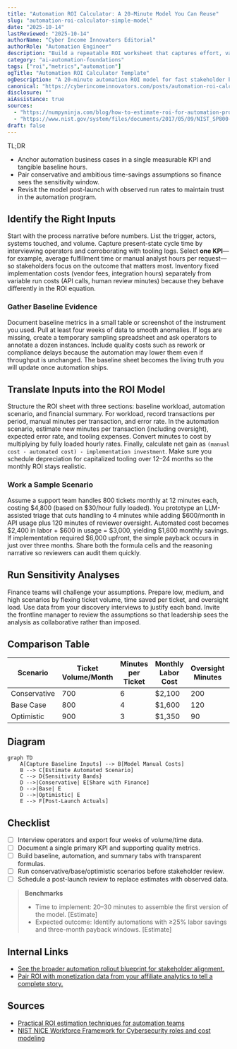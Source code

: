 ```yaml
---
title: "Automation ROI Calculator: A 20-Minute Model You Can Reuse"
slug: "automation-roi-calculator-simple-model"
date: "2025-10-14"
lastReviewed: "2025-10-14"
authorName: "Cyber Income Innovators Editorial"
authorRole: "Automation Engineer"
description: "Build a repeatable ROI worksheet that captures effort, value, and sensitivity so automation pilots get budget approval."
category: "ai-automation-foundations"
tags: ["roi","metrics","automation"]
ogTitle: "Automation ROI Calculator Template"
ogDescription: "A 20-minute automation ROI model for fast stakeholder buy-in."
canonical: "https://cyberincomeinnovators.com/posts/automation-roi-calculator-simple-model"
disclosure: ""
aiAssistance: true
sources:
  - "https://numpyninja.com/blog/how-to-estimate-roi-for-automation-projects"
  - "https://www.nist.gov/system/files/documents/2017/05/09/NIST_SP800-181.pdf"
draft: false
---
```


TL;DR
- Anchor automation business cases in a single measurable KPI and tangible baseline hours.
- Pair conservative and ambitious time-savings assumptions so finance sees the sensitivity window.
- Revisit the model post-launch with observed run rates to maintain trust in the automation program.

## Identify the Right Inputs
Start with the process narrative before numbers. List the trigger, actors, systems touched, and volume. Capture present-state cycle time by interviewing operators and corroborating with tooling logs. Select **one KPI**—for example, average fulfillment time or manual analyst hours per request—so stakeholders focus on the outcome that matters most. Inventory fixed implementation costs (vendor fees, integration hours) separately from variable run costs (API calls, human review minutes) because they behave differently in the ROI equation.

### Gather Baseline Evidence
Document baseline metrics in a small table or screenshot of the instrument you used. Pull at least four weeks of data to smooth anomalies. If logs are missing, create a temporary sampling spreadsheet and ask operators to annotate a dozen instances. Include quality costs such as rework or compliance delays because the automation may lower them even if throughput is unchanged. The baseline sheet becomes the living truth you will update once automation ships.

## Translate Inputs into the ROI Model
Structure the ROI sheet with three sections: baseline workload, automation scenario, and financial summary. For workload, record transactions per period, manual minutes per transaction, and error rate. In the automation scenario, estimate new minutes per transaction (including oversight), expected error rate, and tooling expenses. Convert minutes to cost by multiplying by fully loaded hourly rates. Finally, calculate net gain as `(manual cost - automated cost) - implementation investment`. Make sure you schedule depreciation for capitalized tooling over 12–24 months so the monthly ROI stays realistic.

### Work a Sample Scenario
Assume a support team handles 800 tickets monthly at 12 minutes each, costing $4,800 (based on $30/hour fully loaded). You prototype an LLM-assisted triage that cuts handling to 4 minutes while adding $600/month in API usage plus 120 minutes of reviewer oversight. Automated cost becomes $2,400 in labor + $600 in usage = $3,000, yielding $1,800 monthly savings. If implementation required $6,000 upfront, the simple payback occurs in just over three months. Share both the formula cells and the reasoning narrative so reviewers can audit them quickly.

## Run Sensitivity Analyses
Finance teams will challenge your assumptions. Prepare low, medium, and high scenarios by flexing ticket volume, time saved per ticket, and oversight load. Use data from your discovery interviews to justify each band. Invite the frontline manager to review the assumptions so that leadership sees the analysis as collaborative rather than imposed.

## Comparison Table
| Scenario | Ticket Volume/Month | Minutes per Ticket | Monthly Labor Cost | Oversight Minutes | Net Monthly Savings |
| --- | --- | --- | --- | --- | --- |
| Conservative | 700 | 6 | $2,100 | 200 | $900 |
| Base Case | 800 | 4 | $1,600 | 120 | $1,800 |
| Optimistic | 900 | 3 | $1,350 | 90 | $2,550 |

## Diagram
```mermaid
graph TD
    A[Capture Baseline Inputs] --> B[Model Manual Costs]
    B --> C[Estimate Automated Scenario]
    C --> D{Sensitivity Bands}
    D -->|Conservative| E[Share with Finance]
    D -->|Base| E
    D -->|Optimistic| E
    E --> F[Post-Launch Actuals]
```

## Checklist
- [ ] Interview operators and export four weeks of volume/time data.
- [ ] Document a single primary KPI and supporting quality metrics.
- [ ] Build baseline, automation, and summary tabs with transparent formulas.
- [ ] Run conservative/base/optimistic scenarios before stakeholder review.
- [ ] Schedule a post-launch review to replace estimates with observed data.

> **Benchmarks**
> - Time to implement: 20–30 minutes to assemble the first version of the model. [Estimate]
> - Expected outcome: Identify automations with ≥25% labor savings and three-month payback windows. [Estimate]

## Internal Links
- [See the broader automation rollout blueprint for stakeholder alignment.](../ai-automation-foundations/practical-blueprint-first-win.mdx)
- [Pair ROI with monetization data from your affiliate analytics to tell a complete story.](../monetization-analytics/affiliate-offers-that-fit.mdx)

## Sources
- [Practical ROI estimation techniques for automation teams](https://numpyninja.com/blog/how-to-estimate-roi-for-automation-projects)
- [NIST NICE Workforce Framework for Cybersecurity roles and cost modeling](https://www.nist.gov/system/files/documents/2017/05/09/NIST_SP800-181.pdf)
